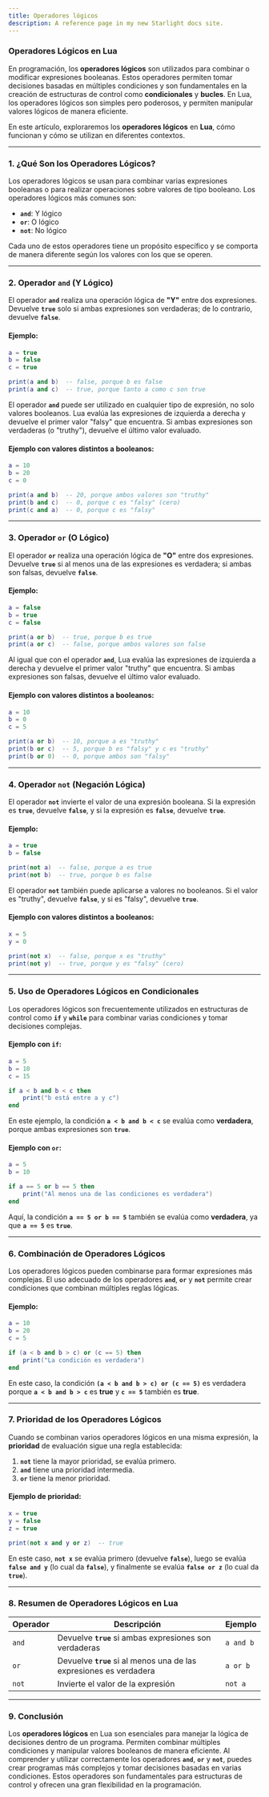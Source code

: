 ```yaml
---
title: Operadores lógicos
description: A reference page in my new Starlight docs site.
---
```


### Operadores Lógicos en Lua

En programación, los **operadores lógicos** son utilizados para combinar o modificar expresiones booleanas. Estos operadores permiten tomar decisiones basadas en múltiples condiciones y son fundamentales en la creación de estructuras de control como **condicionales** y **bucles**. En Lua, los operadores lógicos son simples pero poderosos, y permiten manipular valores lógicos de manera eficiente.

En este artículo, exploraremos los **operadores lógicos** en **Lua**, cómo funcionan y cómo se utilizan en diferentes contextos.

---

### 1. **¿Qué Son los Operadores Lógicos?**

Los operadores lógicos se usan para combinar varias expresiones booleanas o para realizar operaciones sobre valores de tipo booleano. Los operadores lógicos más comunes son:

- **`and`**: Y lógico
- **`or`**: O lógico
- **`not`**: No lógico

Cada uno de estos operadores tiene un propósito específico y se comporta de manera diferente según los valores con los que se operen.

---

### 2. **Operador `and` (Y Lógico)**

El operador **`and`** realiza una operación lógica de **"Y"** entre dos expresiones. Devuelve **`true`** solo si ambas expresiones son verdaderas; de lo contrario, devuelve **`false`**.

#### Ejemplo:

```lua
a = true
b = false
c = true

print(a and b)  -- false, porque b es false
print(a and c)  -- true, porque tanto a como c son true
```

El operador **`and`** puede ser utilizado en cualquier tipo de expresión, no solo valores booleanos. Lua evalúa las expresiones de izquierda a derecha y devuelve el primer valor "falsy" que encuentra. Si ambas expresiones son verdaderas (o "truthy"), devuelve el último valor evaluado.

#### Ejemplo con valores distintos a booleanos:

```lua
a = 10
b = 20
c = 0

print(a and b)  -- 20, porque ambos valores son "truthy"
print(b and c)  -- 0, porque c es "falsy" (cero)
print(c and a)  -- 0, porque c es "falsy"
```

---

### 3. **Operador `or` (O Lógico)**

El operador **`or`** realiza una operación lógica de **"O"** entre dos expresiones. Devuelve **`true`** si al menos una de las expresiones es verdadera; si ambas son falsas, devuelve **`false`**.

#### Ejemplo:

```lua
a = false
b = true
c = false

print(a or b)  -- true, porque b es true
print(a or c)  -- false, porque ambos valores son false
```

Al igual que con el operador **`and`**, Lua evalúa las expresiones de izquierda a derecha y devuelve el primer valor "truthy" que encuentra. Si ambas expresiones son falsas, devuelve el último valor evaluado.

#### Ejemplo con valores distintos a booleanos:

```lua
a = 10
b = 0
c = 5

print(a or b)  -- 10, porque a es "truthy"
print(b or c)  -- 5, porque b es "falsy" y c es "truthy"
print(b or 0)  -- 0, porque ambos son "falsy"
```

---

### 4. **Operador `not` (Negación Lógica)**

El operador **`not`** invierte el valor de una expresión booleana. Si la expresión es **`true`**, devuelve **`false`**, y si la expresión es **`false`**, devuelve **`true`**.

#### Ejemplo:

```lua
a = true
b = false

print(not a)  -- false, porque a es true
print(not b)  -- true, porque b es false
```

El operador **`not`** también puede aplicarse a valores no booleanos. Si el valor es "truthy", devuelve **`false`**, y si es "falsy", devuelve **`true`**.

#### Ejemplo con valores distintos a booleanos:

```lua
x = 5
y = 0

print(not x)  -- false, porque x es "truthy"
print(not y)  -- true, porque y es "falsy" (cero)
```

---

### 5. **Uso de Operadores Lógicos en Condicionales**

Los operadores lógicos son frecuentemente utilizados en estructuras de control como **`if`** y **`while`** para combinar varias condiciones y tomar decisiones complejas.

#### Ejemplo con `if`:

```lua
a = 5
b = 10
c = 15

if a < b and b < c then
    print("b está entre a y c")
end
```

En este ejemplo, la condición **`a < b and b < c`** se evalúa como **verdadera**, porque ambas expresiones son **`true`**.

#### Ejemplo con `or`:

```lua
a = 5
b = 10

if a == 5 or b == 5 then
    print("Al menos una de las condiciones es verdadera")
end
```

Aquí, la condición **`a == 5 or b == 5`** también se evalúa como **verdadera**, ya que **`a == 5`** es **`true`**.

---

### 6. **Combinación de Operadores Lógicos**

Los operadores lógicos pueden combinarse para formar expresiones más complejas. El uso adecuado de los operadores **`and`**, **`or`** y **`not`** permite crear condiciones que combinan múltiples reglas lógicas.

#### Ejemplo:

```lua
a = 10
b = 20
c = 5

if (a < b and b > c) or (c == 5) then
    print("La condición es verdadera")
end
```

En este caso, la condición **`(a < b and b > c) or (c == 5)`** es verdadera porque **`a < b and b > c`** es **true** y **`c == 5`** también es **true**.

---

### 7. **Prioridad de los Operadores Lógicos**

Cuando se combinan varios operadores lógicos en una misma expresión, la **prioridad** de evaluación sigue una regla establecida:

1. **`not`** tiene la mayor prioridad, se evalúa primero.
2. **`and`** tiene una prioridad intermedia.
3. **`or`** tiene la menor prioridad.

#### Ejemplo de prioridad:

```lua
x = true
y = false
z = true

print(not x and y or z)  -- true
```

En este caso, **`not x`** se evalúa primero (devuelve **`false`**), luego se evalúa **`false and y`** (lo cual da **`false`**), y finalmente se evalúa **`false or z`** (lo cual da **`true`**).

---

### 8. **Resumen de Operadores Lógicos en Lua**

| Operador | Descripción                        | Ejemplo       |
|----------|------------------------------------|---------------|
| `and`    | Devuelve **`true`** si ambas expresiones son verdaderas | `a and b`     |
| `or`     | Devuelve **`true`** si al menos una de las expresiones es verdadera | `a or b`      |
| `not`    | Invierte el valor de la expresión | `not a`       |

---

### 9. **Conclusión**

Los **operadores lógicos** en Lua son esenciales para manejar la lógica de decisiones dentro de un programa. Permiten combinar múltiples condiciones y manipular valores booleanos de manera eficiente. Al comprender y utilizar correctamente los operadores **`and`**, **`or`** y **`not`**, puedes crear programas más complejos y tomar decisiones basadas en varias condiciones. Estos operadores son fundamentales para estructuras de control y ofrecen una gran flexibilidad en la programación.